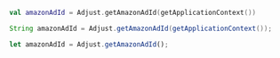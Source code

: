 <Tabs>
<Tab title="Kotlin" sync="kotlin">

```kotlin
val amazonAdId = Adjust.getAmazonAdId(getApplicationContext())
```

</Tab>

<Tab title="Java" sync="java" >

```java
String amazonAdId = Adjust.getAmazonAdId(getApplicationContext());
```

</Tab>

<Tab title="Javascript" sync="js" >

```js
let amazonAdId = Adjust.getAmazonAdId();
```

</Tab>
</Tabs>
